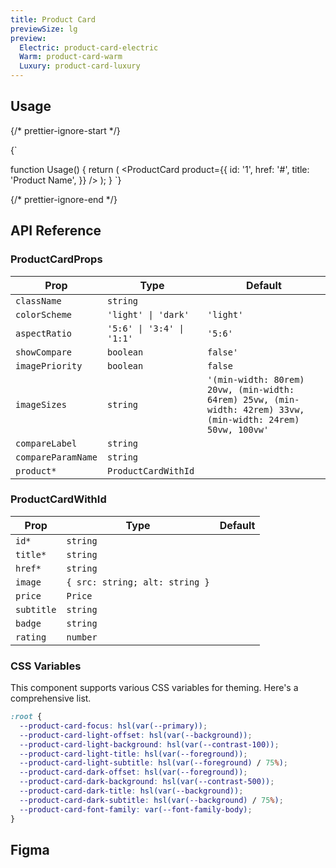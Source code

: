 ```yaml
---
title: Product Card
previewSize: lg
preview:
  Electric: product-card-electric
  Warm: product-card-warm
  Luxury: product-card-luxury
---
```


## Usage

{/* prettier-ignore-start */}

<CodeBlock lang="ts">{`

function Usage() {
    return (
      <ProductCard
        product={{
          id: '1',
          href: '#',
          title: 'Product Name',
        }}
      />
    );
}
`}
</CodeBlock>

{/* prettier-ignore-end */}

## API Reference

### ProductCardProps

| Prop               | Type                                                                 | Default                                                                                                       |
| ------------------ | -------------------------------------------------------------------- | ------------------------------------------------------------------------------------------------------------- |
| `className`        | `string`                                                             |                                                                                                               |
| `colorScheme`      | `'light' \| 'dark'`                                                  | `'light'`                                                                                                     |
| `aspectRatio`      | `'5:6' \| '3:4' \| '1:1'`                                            | `'5:6'`                                                                                                       |
| `showCompare`      | `boolean`                                                            | `false'`                                                                                                      |
| `imagePriority`    | `boolean`                                                            | `false`                                                                                                       |
| `imageSizes`       | `string`                                                             | `'(min-width: 80rem) 20vw, (min-width: 64rem) 25vw, (min-width: 42rem) 33vw, (min-width: 24rem) 50vw, 100vw'` |
| `compareLabel`     | `string`                                                             |                                                                                                               |
| `compareParamName` | `string`                                                             |                                                                                                               |
| `product*`         | `ProductCardWithId` <Tooltip content="See ProductCardWithId below"/> |                                                                                                               |

### ProductCardWithId

| Prop       | Type                           | Default |
| ---------- | ------------------------------ | ------- |
| `id*`      | `string`                       |         |
| `title*`   | `string`                       |         |
| `href*`    | `string`                       |         |
| `image`    | `{ src: string; alt: string }` |         |
| `price`    | `Price`                        |         |
| `subtitle` | `string`                       |         |
| `badge`    | `string`                       |         |
| `rating`   | `number`                       |         |

### CSS Variables

This component supports various CSS variables for theming. Here's a comprehensive list.

```css
:root {
  --product-card-focus: hsl(var(--primary));
  --product-card-light-offset: hsl(var(--background));
  --product-card-light-background: hsl(var(--contrast-100));
  --product-card-light-title: hsl(var(--foreground));
  --product-card-light-subtitle: hsl(var(--foreground) / 75%);
  --product-card-dark-offset: hsl(var(--foreground));
  --product-card-dark-background: hsl(var(--contrast-500));
  --product-card-dark-title: hsl(var(--background));
  --product-card-dark-subtitle: hsl(var(--background) / 75%);
  --product-card-font-family: var(--font-family-body);
}
```

## Figma

<Figma url="https://www.figma.com/design/GAKpWYdZ0ZVOSFtNPHliJM/Soul-Vibe?node-id=2820-48791" />
